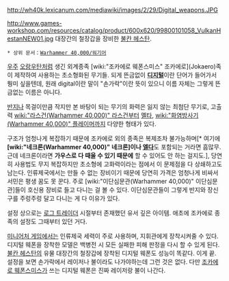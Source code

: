 {{{+1 '''Digital Weapons'''}}}

http://wh40k.lexicanum.com/mediawiki/images/2/29/Digital_weapons.JPG

http://www.games-workshop.com/resources/catalog/product/600x620/99800101058_VulkanHestanNEW01.jpg
대장간의 철장갑을 장비한 [[불칸 헤스탄]].

 * 상위 문서：[[Warhammer 40,000/워기어]]

[[우주]] [[오랑우탄]]처럼 생긴 외계종족 [wiki:"조카에로 웨폰스미스" 조카에로](Jokaero)족이 제작하여 사용하는 초소형화된 무기들. 되게 뜬금없이 '''[[디지털]]'''이란 단어가 들어가서 뭥미 싶을텐데, 원래 digital이란 말이 "손가락"이란 뜻이 있으니 이름 자체는 그렇게 뜬금없는 이름은 아니다.

[[반지]]나 목걸이만큼 작지만 본 바탕이 되는 무기의 화력은 잃지 않는 최첨단 무기로, 고출력 [[wiki:"라스건(Warhammer 40,000)" 라스건]]부터 [[멜타]], [[wiki:"화염방사기(Warhammer 40,000)" 플레이머]]까지 다양한 형태가 있다.

구조가 엄청나게 복잡하기 때문에 조카에로 외의 종족은 복제조차 불가능하며[* 여기에 '''[wiki:"네크론(Warhammer 40,000)" 네크론]이나 [[엘다]]'''도 포함되는 거라면 흠많무. 근데 네크론이라면 '''가우스로 다 때울 수 있기 때문에''' 할 수 있어도 안 하는 걸지도.], 당연히 사용법도 무지 복잡하지만 초소형에 고화력이라는 점에서 이 문제점을 다 상쇄하고도 남는다. 인류제국에서는 만들 수 없는 장비이기 때문에 당연히 가격은 엄청나게 비싸서 서민은 평생 꿈도 못 꾼다. 주로 [wiki:"이단심문관(Warhammer 40,000)" 이단심문관]들이 호신용 장비로 들고 다니는 걸 볼 수 있다. 이단심문관들이 그렇게 반지와 장신구를 주렁주렁 달고 다니는 게 다 이유가 있다.

설정 상으로는 [[로그 트레이더]] 시절부터 존재했던 유서 깊은 아이템. 애초에 조카에로 종족의 설정도 그때부터 있던 거다.

[[미니어처 게임]]에서는 인류제국 세력이 주로 사용하며, 지휘관에게 장착시켜줄 수 있다. 디지털 웨폰을 장착한 모델은 백병전 시 모든 실패한 피해 판정을 다시 할 수 있게 된다. [[불칸 헤스탄]]의 유물 대장간의 철장갑에 장착된 디지털 웨폰도 성능이 똑같다. 이게 끝. 설정을 보면 손가락에서 레이저나 불이라도 나가야하는데 그런 것은 없다. 다만 [[조카에로 웨폰스미스]]가 쓰는 디지털 웨폰은 진짜 레이저랑 불이 나간다.

